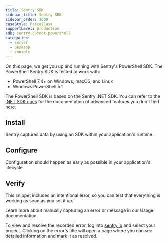 ```yaml
---
title: Sentry SDK
sidebar_title: Sentry SDK
sidebar_order: 1000
caseStyle: PascalCase
supportLevel: production
sdk: sentry.dotnet.powershell
categories:
  - server
  - desktop
  - console
---
```


<PlatformContent includePath="getting-started-primer" />

On this page, we get you up and running with Sentry's PowerShell SDK. The PowerShell Sentry SDK is tested to work with:

- PowerShell 7.4+ on Windows, macOS, and Linux
- Windows PowerShell 5.1

The PowerShell SDK is based on the Sentry .NET SDK. You can refer to the [.NET SDK docs](/platforms/dotnet/configuration) for the documentation of advanced features you don't find here.

## Install

Sentry captures data by using an SDK within your application's runtime.

<PlatformContent includePath="getting-started-install" />

## Configure

Configuration should happen as early as possible in your application's lifecycle.

<PlatformContent includePath="getting-started-config" />

## Verify

This snippet includes an intentional error, so you can test that everything is working as soon as you set it up.

<PlatformContent includePath="getting-started-verify" />

<Alert>

Learn more about manually capturing an error or message in our <PlatformLink to="/usage/">Usage documentation</PlatformLink>.

</Alert>

To view and resolve the recorded error, log into [sentry.io](https://sentry.io) and select your project. Clicking on the error's title will open a page where you can see detailed information and mark it as resolved.
